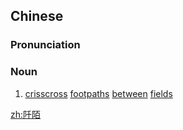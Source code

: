 ==Chinese==
{{zh-forms}}

===Pronunciation===
{{zh-pron
|m=qiānmò
|cat=n
}}

===Noun===
{{zh-noun}}

# [[crisscross]] [[footpaths]] [[between]] [[fields]]

[[zh:阡陌]]